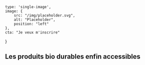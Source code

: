     type: 'single-image',
    image: {
        src: "/img/placeholder.svg",
        alt: "Placeholder",
        position: "left"
    },
    cta: "Je veux m'inscrire"
}

## Les produits bio durables enfin accessibles
